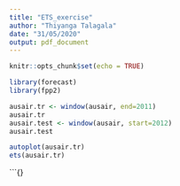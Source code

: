 ```yaml
---
title: "ETS_exercise"
author: "Thiyanga Talagala"
date: "31/05/2020"
output: pdf_document
---
```


```r
knitr::opts_chunk$set(echo = TRUE)
```

```r
library(forecast)
library(fpp2)
```

```r
ausair.tr <- window(ausair, end=2011)
ausair.tr
ausair.test <- window(ausair, start=2012)
ausair.test
```

```r
autoplot(ausair.tr)
ets(ausair.tr)
```

```{}